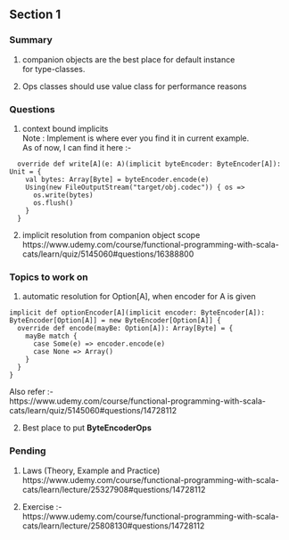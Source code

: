 ## Section 1 {-}

### Summary {-}

1. companion objects are the best place for default instance   
   for type-classes.    


2. Ops classes should use value class for performance reasons


### Questions {-}

1. context bound implicits   
   Note : Implement is where ever you find it in current example.   
   As of now, I can find it here :-

```
  override def write[A](e: A)(implicit byteEncoder: ByteEncoder[A]): Unit = {
    val bytes: Array[Byte] = byteEncoder.encode(e)
    Using(new FileOutputStream("target/obj.codec")) { os =>
      os.write(bytes)
      os.flush()
    }
  }
```

2. implicit resolution from companion object scope
   https://www.udemy.com/course/functional-programming-with-scala-cats/learn/quiz/5145060#questions/16388800  



### Topics to work on {-}

1. automatic resolution for Option[A], when encoder for A is given 
```
implicit def optionEncoder[A](implicit encoder: ByteEncoder[A]): ByteEncoder[Option[A]] = new ByteEncoder[Option[A]] {
  override def encode(mayBe: Option[A]): Array[Byte] = {
    mayBe match {
      case Some(e) => encoder.encode(e)
      case None => Array()
    }
  }
}
```

Also refer :-   
https://www.udemy.com/course/functional-programming-with-scala-cats/learn/quiz/5145060#questions/14728112

2. Best place to put **ByteEncoderOps**

### Pending {-}

1. Laws (Theory, Example and Practice)   
   https://www.udemy.com/course/functional-programming-with-scala-cats/learn/lecture/25327908#questions/14728112   


3. Exercise :-   
   https://www.udemy.com/course/functional-programming-with-scala-cats/learn/lecture/25808130#questions/14728112